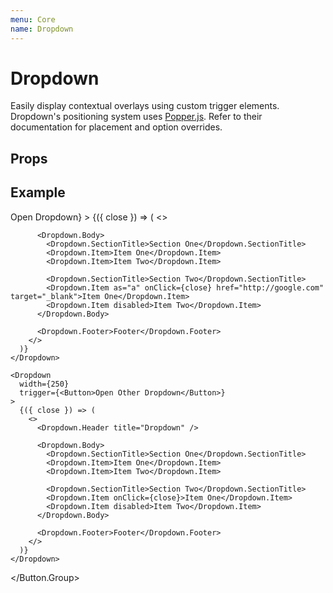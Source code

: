 ```yaml
---
menu: Core
name: Dropdown
---
```



# Dropdown

Easily display contextual overlays using custom trigger elements. Dropdown's positioning system uses [Popper.js](https://github.com/FezVrasta/popper.js). Refer to their documentation for placement and option overrides.

## Props
<PropsTable of={Dropdown} />

## Example

<Playground>
  <Button.Group>
    <Dropdown
      placement="top"
      width={250}
      trigger={<Button variant="success">Open Dropdown</Button>}
    >
      {({ close }) => (
        <>
          <Dropdown.Header title="Dropdown" />

          <Dropdown.Body>
            <Dropdown.SectionTitle>Section One</Dropdown.SectionTitle>
            <Dropdown.Item>Item One</Dropdown.Item>
            <Dropdown.Item>Item Two</Dropdown.Item>

            <Dropdown.SectionTitle>Section Two</Dropdown.SectionTitle>
            <Dropdown.Item as="a" onClick={close} href="http://google.com" target="_blank">Item One</Dropdown.Item>
            <Dropdown.Item disabled>Item Two</Dropdown.Item>
          </Dropdown.Body>

          <Dropdown.Footer>Footer</Dropdown.Footer>
        </>
      )}
    </Dropdown>

    <Dropdown
      width={250}
      trigger={<Button>Open Other Dropdown</Button>}
    >
      {({ close }) => (
        <>
          <Dropdown.Header title="Dropdown" />

          <Dropdown.Body>
            <Dropdown.SectionTitle>Section One</Dropdown.SectionTitle>
            <Dropdown.Item>Item One</Dropdown.Item>
            <Dropdown.Item>Item Two</Dropdown.Item>

            <Dropdown.SectionTitle>Section Two</Dropdown.SectionTitle>
            <Dropdown.Item onClick={close}>Item One</Dropdown.Item>
            <Dropdown.Item disabled>Item Two</Dropdown.Item>
          </Dropdown.Body>

          <Dropdown.Footer>Footer</Dropdown.Footer>
        </>
      )}
    </Dropdown>
  </Button.Group>
</Playground>

